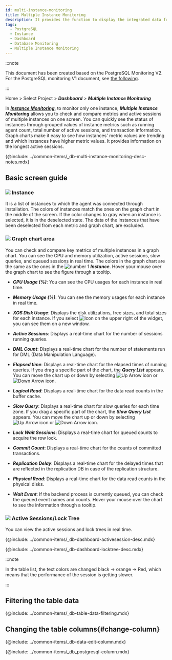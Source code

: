 ```yaml
---
id: multi-instance-monitoring
title: Multiple Instance Monitoring
description: It provides the function to display the integrated data for key metrics of multiple database instances.
tags:
  - PostgreSQL
  - Instance
  - Dashboard
  - Database Monitoring
  - Multiple Instance Monitoring
---
```


:::note

This document has been created based on the PostgreSQL Monitoring V2. For the PostgreSQL monitoring V1 document, see [the following](../postgresql-v1/multi-instance-monitoring).

:::

Home > Select Project > **_Dashboard_** > **_Multiple Instance Monitoring_**

In **_[Instance Monitoring](instance-monitoring)_**, to monitor only one instance, **_Multiple Instance Monitoring_** allows you to check and compare metrics and active sessions of multiple instances on one screen. You can quickly see the status of instances through grouped values of instance metrics such as running agent count, total number of active sessions, and transaction information. Graph charts make it easy to see how instances' metric values are trending and which instances have higher metric values. It provides information on the longest active sessions.

{@include: ../common-items/_db-multi-instance-monitoring-desc-notes.mdx}

## Basic screen guide

<ProdImg img='db-multi-instance.png' desc='멀티 인스턴스 모니터링' />

### ![](/img/number-01.png) Instance

It is a list of instances to which the agent was connected through installation. The colors of instances match the ones on the graph chart in the middle of the screen. If the color changes to gray when an instance is selected, it is in the deselected state. The data of the instances that have been deselected from each metric and graph chart, are excluded.

### ![](/img/number-02.png) Graph chart area

You can check and compare key metrics of multiple instances in a graph chart. You can see the CPU and memory utilization, active sessions, slow queries, and queued sessions in real time. The colors in the graph chart are the same as the ones in the ![number 1](/img/number-01.png) **_Instance_**. Hover your mouse over the graph chart to see the figure through a tooltip.

-   **_CPU Usage (%)_**: You can see the CPU usages for each instance in real time.

-   **_Memory Usage (%)_**: You can see the memory usages for each instance in real time.

-   **_XOS Disk Usage_**: Displays the disk utilizations, free sizes, and total sizes for each instance. If you select ![Icon](/img/ico-expander.svg) on the upper right of the widget, you can see them on a new window.

-   **_Active Sessions_**: Displays a real-time chart for the number of sessions running queries.

-   **_DML Count_**: Displays a real-time chart for the number of statements run for DML (Data Manipulation Language).

-   **_Elapsed time_**: Displays a real-time chart for the elapsed times of running queries. If you drag a specific part of the chart, the **_Query List_** appears. You can move the chart up or down by selecting ![Up Arrow icon](/img/up-arrow.svg) or ![Down Arrow icon](/img/down-arrow.svg).

-   **_Logical Read_**: Displays a real-time chart for the data read counts in the buffer cache.

-   **_Slow Query_**: Displays a real-time chart for slow queries for each time zone. If you drag a specific part of the chart, the **_Slow Query List_** appears. You can move the chart up or down by selecting ![Up Arrow icon](/img/up-arrow.svg) or ![Down Arrow icon](/img/down-arrow.svg).

-   **_Lock Wait Sessions_**: Displays a real-time chart for queued counts to acquire the row lock.

-   **_Commit Count_**: Displays a real-time chart for the counts of committed transactions.

-   **_Replication Delay_**: Displays a real-time chart for the delayed times that are reflected in the replication DB in case of the replication structure.

-   **_Physical Read_**: Displays a real-time chart for the data read counts in the physical disks.

-   **_Wait Event_**: If the backend process is currently queued, you can check the queued event names and counts. Hover your mouse over the chart to see the information through a tooltip.

### ![](/img/number-03.png) Active Sessions/Lock Tree

You can view the active sessions and lock trees in real time. 

{@include: ../common-items/_db-dashboard-activesession-desc.mdx}

{@include: ../common-items/_db-dashboard-locktree-desc.mdx}

:::note

In the table list, the text colors are changed black → <span class='slow'>orange</span> → <span class='vslow'>Red</span>, which means that the performance of the session is getting slower.

:::

## Filtering the table data

{@include: ../common-items/_db-table-data-filtering.mdx}

## Changing the table columns{#change-column}

{@include: ../common-items/_db-data-edit-column.mdx}

<!-- 컬럼 정보 안내 -->

{@include: ../common-items/_db_postgresql-column.mdx}
